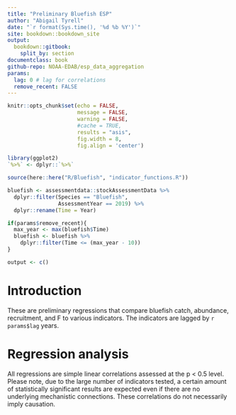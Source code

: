 ```yaml
---
title: "Preliminary Bluefish ESP"
author: "Abigail Tyrell"
date: "`r format(Sys.time(), '%d %b %Y')`"
site: bookdown::bookdown_site
output: 
  bookdown::gitbook:
    split_by: section
documentclass: book
github-repo: NOAA-EDAB/esp_data_aggregation
params:
  lag: 0 # lag for correlations
  remove_recent: FALSE
---
```


```r
knitr::opts_chunk$set(echo = FALSE, 
                      message = FALSE,
                      warning = FALSE, 
                      #cache = TRUE,
                      results = "asis",
                      fig.width = 8, 
                      fig.align = 'center')

library(ggplot2)
`%>%` <- dplyr::`%>%`

source(here::here("R/Bluefish", "indicator_functions.R"))

bluefish <- assessmentdata::stockAssessmentData %>% 
  dplyr::filter(Species == "Bluefish", 
                AssessmentYear == 2019) %>%
  dplyr::rename(Time = Year)

if(params$remove_recent){
  max_year <- max(bluefish$Time)
  bluefish <- bluefish %>%
    dplyr::filter(Time <= (max_year - 10))
} 

output <- c()

```

# Introduction

These are preliminary regressions that compare bluefish catch, abundance, recruitment, and F to various indicators. The indicators are lagged by `r params$lag` years.

# Regression analysis

All regressions are simple linear correlations assessed at the p < 0.5 level. Please note, due to the large number of indicators tested, a certain amount of statistically significant results are expected even if there are no underlying mechanistic connections. These correlations do not necessarily imply causation.
